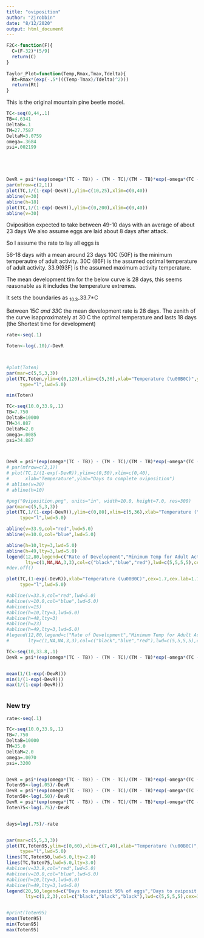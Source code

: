 ```yaml
---
title: "oviposition"
author: "Zjrobbin"
date: "8/12/2020"
output: html_document
---
```


```r
F2C<-function(F){
  C=(F-32)*(5/9)
  return(C)
}
  
Taylor_Plot=function(Temp,Rmax,Tmax,Tdelta){
  Rt=Rmax*(exp(-.5*(((Temp-Tmax)/Tdelta)^2)))
  return(Rt)
}
```


This is the original mountain pine beetle model. 


```r
TC<-seq(0,44,.1)
TB=4.6341
DeltaB=.1
TM=27.7587
DeltaM=3.0759
omega=.3684
psi=.002199





DevR = psi*(exp(omega*(TC - TB)) - (TM - TC)/(TM - TB)*exp(-omega*(TC - TB)/DeltaB) - (TC - TB)/(TM - TB)*exp(omega*(TM - TB) - (TM - TC)/DeltaM))
par(mfrow=c(2,1))
plot(TC,1/(1-exp(-DevR)),ylim=c(10,25),xlim=c(0,40))
abline(v=30)
abline(h=18)
plot(TC,1/(1-exp(-DevR)),ylim=c(0,200),xlim=c(0,40))
abline(v=30)
```

Oviposition expected to take between 
49-10 days with an average of about 23 days
We also assume eggs are laid about 8 days after attack. 

So I assume the rate to lay all eggs is 

56-18 days with a mean around 23 days
10C (50F) is the minimum temperautre of adult activity. 
30C (86F) is the assumed  optimal temperature of adult activity. 
33.9(93F) is the assumed maximum activity temperature. 


The mean development tim for the below curve is 28 days, this seems reasonable as it includes the temperature extremes. 

It sets the boundaries as ~10.3-~33.7*C

Between 15*C and 33*C the mean development rate is 28 days.
The zenith of the curve isapproximately at 30 C the optimal temperature and lasts 18 days (the Shortest time for development)

```r
rate<-seq(.1)

Toten<-log(.10)/-DevR



#plot(Toten)
par(mar=c(5,5,3,3))
plot(TC,Toten,ylim=c(0,120),xlim=c(5,36),xlab="Temperature (\u00B0C)",ylab="Days to  oviposit 95% of eggs",cex=1.7,cex.lab=1.7,cex.axis=1.7,
     type="l",lwd=5.0)

min(Toten)
```


```r

TC<-seq(10.0,33.9,.1)
TB=7.750
DeltaB=10000
TM=34.887
DeltaM=2.0
omega=.0085
psi=34.887



DevR = psi*(exp(omega*(TC - TB)) - (TM - TC)/(TM - TB)*exp(-omega*(TC - TB)/DeltaB) - (TC - TB)/(TM - TB)*exp(omega*(TM - TB) - (TM - TC)/DeltaM))
# par(mfrow=c(2,1))
# plot(TC,1/(1-exp(-DevR)),ylim=c(0,50),xlim=c(0,40),
#      xlab="Temperature",ylab="Days to complete oviposition")
# abline(v=30)
# abline(h=10)

#png("Oviposition.png", units="in", width=10.0, height=7.0, res=300)
par(mar=c(5,5,3,3))
plot(TC,1/(1-exp(-DevR)),ylim=c(0,80),xlim=c(5,36),xlab="Temperature (\u00B0C)",ylab="Days to complete ovipsotion",cex=1.7,cex.lab=1.7,cex.axis=1.7,
     type="l",lwd=5.0)

abline(v=33.9,col="red",lwd=5.0)
abline(v=10.0,col="blue",lwd=5.0)

abline(h=10,lty=3,lwd=5.0)
abline(h=49,lty=3,lwd=5.0)
legend(12,80,legend=c("Rate of Development","Minimum Temp for Adult Activity","Maximum Temp for Adult Activity","Observed Bounds of Ovipostion Time"),pch=c(NA,"|","|",NA,NA),
       lty=c(1,NA,NA,3,3),col=c("black","blue","red"),lwd=c(5,5,5,5),cex=1.5,box.lwd = 0,box.col = "white",bg = "white")
#dev.off()
```


```r
plot(TC,(1-exp(-DevR)),xlab="Temperature (\u00B0C)",cex=1.7,cex.lab=1.7,cex.axis=1.7,
     type="l",lwd=5.0)

#abline(v=33.9,col="red",lwd=5.0)
#abline(v=10.0,col="blue",lwd=5.0)
#abline(v=15)
#abline(h=10,lty=3,lwd=5.0)
#abline(h=48,lty=3)
#abline(h=23)
#abline(h=49,lty=3,lwd=5.0)
#legend(12,80,legend=c("Rate of Development","Minimum Temp for Adult Activity","Maximum Temp for Adult Activity","Observed Bounds of Ovipostion Time"),pch=c(NA,"|","|",NA,NA),
#       lty=c(1,NA,NA,3,3),col=c("black","blue","red"),lwd=c(5,5,5,5),cex=1.5,box.lwd = 0,box.col = #"white",bg = "white")
```


```r
TC<-seq(10,33.8,.1)
DevR = psi*(exp(omega*(TC - TB)) - (TM - TC)/(TM - TB)*exp(-omega*(TC - TB)/DeltaB) - (TC - TB)/(TM - TB)*exp(omega*(TM - TB) - (TM - TC)/DeltaM))


mean(1/(1-exp(-DevR)))
min(1/(1-exp(-DevR)))
max(1/(1-exp(-DevR)))



```

### New try 




```r
rate<-seq(.1)

TC<-seq(10.0,33.9,.1)
TB=7.750
DeltaB=10000
TM=35.0
DeltaM=2.0
omega=.0070
psi=.3200


DevR = psi*(exp(omega*(TC - TB)) - (TM - TC)/(TM - TB)*exp(-omega*(TC - TB)/DeltaB) - (TC - TB)/(TM - TB)*exp(omega*(TM - TB) - (TM - TC)/DeltaM))
Toten95<-log(.05)/-DevR
DevR = psi*(exp(omega*(TC - TB)) - (TM - TC)/(TM - TB)*exp(-omega*(TC - TB)/DeltaB) - (TC - TB)/(TM - TB)*exp(omega*(TM - TB) - (TM - TC)/DeltaM))
Toten50<-log(.50)/-DevR
DevR = psi*(exp(omega*(TC - TB)) - (TM - TC)/(TM - TB)*exp(-omega*(TC - TB)/DeltaB) - (TC - TB)/(TM - TB)*exp(omega*(TM - TB) - (TM - TC)/DeltaM))
Toten75<-log(.75)/-DevR


days=log(.75)/-rate


par(mar=c(5,5,3,3))
plot(TC,Toten95,ylim=c(0,60),xlim=c(7,40),xlab="Temperature (\u00B0C)",ylab="Days",cex=1.7,cex.lab=1.7,cex.axis=1.7,
     type="l",lwd=5.0)
lines(TC,Toten50,lwd=5.0,lty=2.0)
lines(TC,Toten75,lwd=5.0,lty=3.0)
#abline(v=33.9,col="red",lwd=5.0)
#abline(v=10.0,col="blue",lwd=5.0)
#abline(h=10,lty=3,lwd=5.0)
#abline(h=49,lty=3,lwd=5.0)
legend(20,50,legend=c("Days to oviposit 95% of eggs","Days to oviposit 75% of eggs","Days to oviposit 50% of eggs"),
       lty=c(1,2,3),col=c("black","black","black"),lwd=c(5,5,5,5),cex=1.7,box.lwd = 0,box.col = "white",bg = "white")


#print(Toten95)
mean(Toten95)
min(Toten95)
max(Toten95)
```

```r

```


